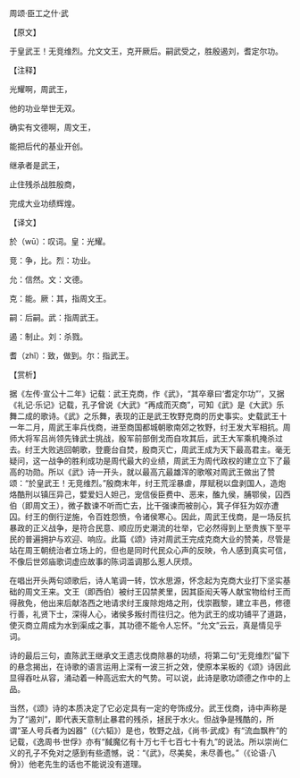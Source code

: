 

周颂·臣工之什·武

【原文】

于皇武王！无竞维烈。允文文王，克开厥后。嗣武受之，胜殷遏刘，耆定尔功。

【注释】

光耀啊，周武王，

他的功业举世无双。

确实有文德啊，周文王，

能把后代的基业开创。

继承者是武王，

止住残杀战胜殷商，

完成大业功绩辉煌。

【译文】

於（wū）：叹词。皇：光耀。

竞：争，比。烈：功业。

允：信然。文：文德。

克：能。厥：其，指周文王。

嗣：后嗣。武：指周武王。

遏：制止。刘：杀戮。

耆（zhǐ）：致，做到。尔：指武王。

【赏析】

据《左传·宣公十二年》记载：武王克商，作《武》，“其卒章曰‘耆定尔功”’，又据《礼记·乐记》记载，孔子曾说《大武》“再成而灭商”，可知《武》是《大武》乐舞二成的歌诗。《武》之乐舞，表现的正是武王牧野克商的历史事实。史载武王十一年二月，周武王率兵伐商，进至商国都城朝歌南郊之牧野，纣王发大军相抗。周师大将军吕尚领先锋武士挑战，殷军前部倒戈而自攻其后，武王大军乘机掩杀过去。纣王大败逃回朝歌，登鹿台自焚，殷商灭亡，周武王成为天下最高君主。毫无疑问，这一战争的胜利成功是周代最大的业绩，周武王为周代政权的建立立下了最高的功勋。所以《武》诗一开头，就以最高亢最雄浑的歌喉对周武王做出了赞颂：“於皇武王！无竞维烈。”殷商末年，纣王荒淫暴虐，厚赋税以盘剥国人，造炮烙酷刑以镇压异己，嬖爱妇人妲己，宠信佞臣费中、恶来，醢九侯，脯鄂侯，囚西伯（即周文王），微子数谏不听而亡去，比干强谏而被剖心，箕子佯狂为奴亦遭囚。纣王的倒行逆施，令百姓怨愤，令诸侯寒心。因此，周武王伐商，是一场反抗暴政的正义战争，是符合民意、顺应历史潮流的壮举，它必然得到上至贵族下至平民的普遍拥护与欢迎、响应。此篇《颂》诗对周武王完成克商大业的赞美，尽管是站在周王朝统治者立场上的，但也是同时代民众心声的反映，令人感到真实可信，不像后世郊庙歌词虚应故事的陈词滥调那么惹人厌烦。

在唱出开头两句颂歌后，诗人笔调一转，饮水思源，怀念起为克商大业打下坚实基础的周文王来。文王（即西伯）被纣王囚禁羑里，因其臣闳夭等人献宝物给纣王而得赦免，他出来后献洛西之地请求纣王废除炮烙之刑，伐崇戡黎，建立丰邑，修德行善，礼贤下士，深得人心，诸侯多叛纣而往归之。他为武王的成功铺平了道路，使灭商立周成为水到渠成之事，其功德不能令人忘怀。“允文”云云，真是情见乎词。

诗的最后三句，直陈武王继承文王遗志伐商除暴的功绩，将第二句“无竞维烈”留下的悬念揭出，在诗歌的语言运用上深有一波三折之效，使原本呆板的《颂》诗因此显得吞吐从容，涌动着一种高远宏大的气势。可以说，此诗是歌功颂德之作中的上品。

当然，《颂》诗的本质决定了它必定具有一定的夸饰成分。武王伐商，诗中声称是为了“遏刘”，即代表天意制止暴君的残杀，拯民于水火。但战争是残酷的，所谓“圣人号兵者为凶器”（《六韬》）是也，牧野之战，《尚书·武成》有“流血飘杵”的记载，《逸周书·世俘》亦有“馘魔亿有十万七千七百七十有九”的说法。所以崇尚仁义的孔子不免对之感到有些遗憾，说：“《武》，尽美矣，未尽善也。”（《论语·八佾》）他老先生的话也不能说没有道理。

